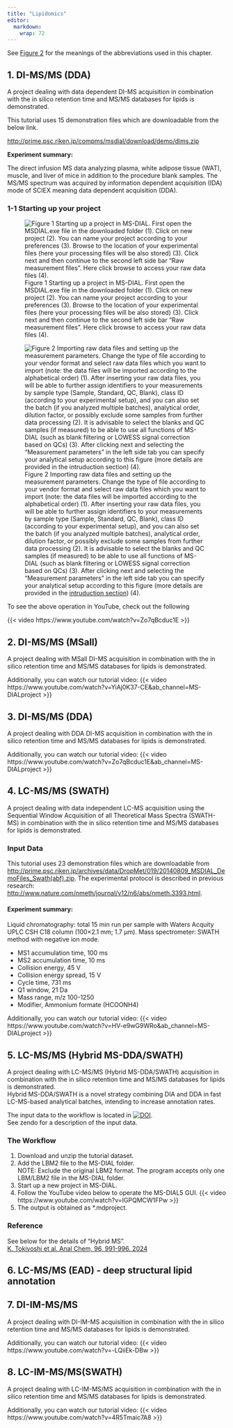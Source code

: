 ```yaml
---
title: "Lipidomics"
editor: 
  markdown: 
    wrap: 72
---
```


See [Figure 2](index.qmd#fig-2) for the meanings of the abbreviations used in this chapter.

## 1. DI-MS/MS (DDA)

A project dealing with data dependent DI-MS acquisition in combination
with the in silico retention time and MS/MS databases for lipids is
demonstrated.

This tutorial uses 15 demonstration files which are downloadable from
the below link.\

[http://prime.psc.riken.jp/compms/msdial/download/demo/dims.zip](http://prime.psc.riken.jp/compms/msdial/download/demo/dims.zip)

**Experiment summary:**\

The direct infusion MS data analyzing plasma, white adipose tissue (WAT), muscle, and liver of mice in addition to the procedure blank samples.
The MS/MS spectrum was acquired by information dependent acquisition (IDA) mode of SCIEX meaning data dependent acquisition (DDA).


### 1-1 Starting up your project

![Figure 1 Starting up a project in MS-DIAL. First open the MSDIAL.exe
file in the downloaded folder (1). Click on new project (2). You can
name your project according to your preferences (3). Browse to the
location of your experimental files (here your processing files will be
also stored) (3). Click next and then continue to the second left side
bar "Raw measurement files". Here click browse to access your raw data
files
(4).](images/Chapter2/Fig1%20Starting%20up%20a%20project%20in%20MS-DIAL.png){#fig-1}

![Figure 2 Importing raw data files and setting up the measurement
parameters. Change the type of file according to your vendor format and
select raw data files which you want to import (note: the data files
will be imported according to the alphabetical order) (1). After
inserting your raw data files, you will be able to further assign
identifiers to your measurements by sample type (Sample, Standard, QC,
Blank), class ID (according to your experimental setup), and you can
also set the batch (if you analyzed multiple batches), analytical order,
dilution factor, or possibly exclude some samples from further data
processing (2). It is advisable to select the blanks and QC samples (if
measured) to be able to use all functions of MS-DIAL (such as blank
filtering or LOWESS signal correction based on QCs) (3). After clicking
next and selecting the "Measurement parameters" in the left side tab you
can specify your analytical setup according to this figure (more details
are provided in the [intruduction
section](https://mtbinfo-team.github.io/msdial5tutorial/#fig-5))
(4).](images/Chapter2/Fig2%20Importing%20raw%20data%20files%20and%20setting%20up%20the%20measurement%20parameters.png){#fig-2}

To see the above operation in YouTube, check out the following

{{< video https://www.youtube.com/watch?v=Zo7qBcduc1E >}}


## 2. DI-MS/MS (MSall)

A project dealing with MSall DI-MS acquisition in combination with the
in silico retention time and MS/MS databases for lipids is demonstrated.

Additionally, you can watch our tutorial video:
{{< video https://www.youtube.com/watch?v=YiAj0K37-CE&ab_channel=MS-DIALproject >}}

## 3. DI-MS/MS (DDA)

A project dealing with DDA DI-MS acquisition in combination with the
in silico retention time and MS/MS databases for lipids is demonstrated.

Additionally, you can watch our tutorial video:
{{< video https://www.youtube.com/watch?v=Zo7qBcduc1E&ab_channel=MS-DIALproject >}}

## 4. LC-MS/MS (SWATH)

A project dealing with data independent LC-MS acquisition using the
Sequential Window Acquisition of all Theoretical Mass Spectra (SWATH-MS)
in combination with the in silico retention time and MS/MS databases for
lipids is demonstrated.

### Input Data

This tutorial uses 23 demonstration files which are downloadable from <http://prime.psc.riken.jp/archives/data/DropMet/019/20140809_MSDIAL_DemoFiles_Swath(abf).zip>.
The experimental protocol is described in previous research: <http://www.nature.com/nmeth/journal/v12/n6/abs/nmeth.3393.html>.

#### Experiment summary:

Liquid chromatography: total 15 min run per sample with Waters Acquity UPLC CSH C18 column (100×2.1 mm; 1.7 μm).
Mass spectrometer: SWATH method with negative ion mode.

- MS1 accumulation time, 100 ms
- MS2 accumulation time, 10 ms
- Collision energy, 45 V
- Collision energy spread, 15 V
- Cycle time, 731 ms
- Q1 window, 21 Da
- Mass range, m/z 100-1250
- Modifier, Ammonium formate (HCOONH4)

Additionally, you can watch our tutorial video:
{{< video https://www.youtube.com/watch?v=HV-e9wG9WRo&ab_channel=MS-DIALproject >}}

## 5. LC-MS/MS (Hybrid MS-DDA/SWATH)
A project dealing with LC-MS/MS (Hybrid MS-DDA/SWATH) acquisition in combination with the in silico retention time and MS/MS databases for lipids is demonstrated. \
Hybrid MS-DDA/SWATH is a novel strategy combining DIA and DDA in fast LC-MS-based analytical batches, intending to increase annotation rates. 

The input data to the workflow is located in [![DOI](https://zenodo.org/badge/DOI/10.5281/zenodo.10590080.svg)](https://doi.org/10.5281/zenodo.10590080). \
See zendo for a description of the input data.

### The Workflow
1. Download and unzip the tutorial dataset.
2. Add the LBM2 file to the MS-DIAL folder. \
   NOTE: Exclude the original LBM2 format. The program accepts only one LBM/LBM2 file in the MS-DIAL folder.
4. Start up a new project in MS-DIAL. 
3. Follow the YouTube video below to operate the MS-DIAL5 GUI.
{{< video https://www.youtube.com/watch?v=IGPQMCW1FPw >}}
4. The output is obtained as *.mdproject.

### Reference
See below for the details of "Hybrid MS".\
[K. Tokiyoshi et al. Anal Chem, 96, 991-996. 2024](https://doi.org/10.1021/acs.analchem.3c04400) 

## 6. LC-MS/MS (EAD) - deep structural lipid annotation

## 7. DI-IM-MS/MS
A project dealing with DI-IM-MS acquisition in combination with the in silico retention time and MS/MS databases for lipids is demonstrated.

Additionally, you can watch our tutorial video:
{{< video https://www.youtube.com/watch?v=-LQiiEk-DBw >}}

## 8. LC-IM-MS/MS(SWATH)
A project dealing with LC-IM-MS/MS acquisition in combination with the in silico retention time and MS/MS databases for lipids is demonstrated.

Additionally, you can watch our tutorial video:
{{< video https://www.youtube.com/watch?v=4R5Tmaic7A8 >}}
